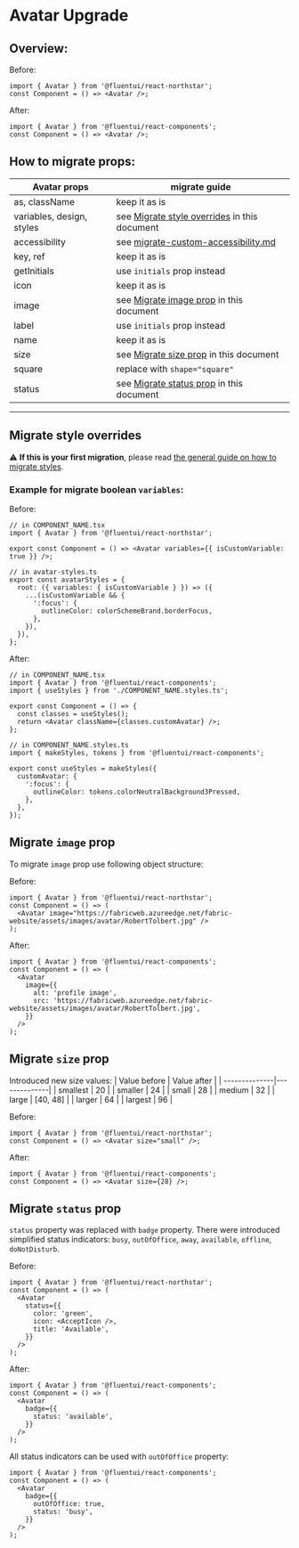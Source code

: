 
<Meta title="Concepts/Upgrading/from v0/Components/Avatar Upgrade" />

# Avatar Upgrade

## Overview:

Before:

```tsx
import { Avatar } from '@fluentui/react-northstar';
const Component = () => <Avatar />;
```

After:

```tsx
import { Avatar } from '@fluentui/react-components';
const Component = () => <Avatar />;
```

## How to migrate props:

| Avatar props              | migrate guide                                                                                            |
| ------------------------- | -------------------------------------------------------------------------------------------------------- |
| as, className             | keep it as is                                                                                            |
| variables, design, styles | see [Migrate style overrides](#./Migrate-style-overrides) in this document                               |
| accessibility             | see [migrate-custom-accessibility.md](?path=/docs/concepts-upgrading-from-v0-custom-accessibility--page) |
| key, ref                  | keep it as is                                                                                            |
| getInitials               | use `initials` prop instead                                                                              |
| icon                      | keep it as is                                                                                            |
| image                     | see [Migrate image prop](#./Migrate-`image`-prop) in this document                                       |
| label                     | use `initials` prop instead                                                                              |
| name                      | keep it as is                                                                                            |
| size                      | see [Migrate size prop](#./Migrate-`size`-prop) in this document                                         |
| square                    | replace with `shape="square"`                                                                            |
| status                    | see [Migrate status prop](#./Migrate-`status`-prop) in this document                                     |

---

## Migrate style overrides

⚠️ **If this is your first migration**, please read [the general guide on how to migrate styles](?path=/docs/concepts-upgrading-from-v0-custom-style-overrides--page).

### Example for migrate boolean `variables`:

Before:

```tsx
// in COMPONENT_NAME.tsx
import { Avatar } from '@fluentui/react-northstar';

export const Component = () => <Avatar variables={{ isCustomVariable: true }} />;

// in avatar-styles.ts
export const avatarStyles = {
  root: ({ variables: { isCustomVariable } }) => ({
    ...(isCustomVariable && {
      ':focus': {
        outlineColor: colorSchemeBrand.borderFocus,
      },
    }),
  }),
};
```

After:

```tsx
// in COMPONENT_NAME.tsx
import { Avatar } from '@fluentui/react-components';
import { useStyles } from './COMPONENT_NAME.styles.ts';

export const Component = () => {
  const classes = useStyles();
  return <Avatar className={classes.customAvatar} />;
};

// in COMPONENT_NAME.styles.ts
import { makeStyles, tokens } from '@fluentui/react-components';

export const useStyles = makeStyles({
  customAvatar: {
    ':focus': {
      outlineColor: tokens.colorNeutralBackground3Pressed,
    },
  },
});
```

## Migrate `image` prop

To migrate `image` prop use following object structure:

Before:

```tsx
import { Avatar } from '@fluentui/react-northstar';
const Component = () => (
  <Avatar image="https://fabricweb.azureedge.net/fabric-website/assets/images/avatar/RobertTolbert.jpg" />
);
```

After:

```tsx
import { Avatar } from '@fluentui/react-components';
const Component = () => (
  <Avatar
    image={{
      alt: 'profile image',
      src: 'https://fabricweb.azureedge.net/fabric-website/assets/images/avatar/RobertTolbert.jpg',
    }}
  />
);
```

## Migrate `size` prop

Introduced new size values:
| Value before | Value after |
| --------------|--------------|
| smallest | 20 |
| smaller | 24 |
| small | 28 |
| medium | 32 |
| large | [40, 48] |
| larger | 64 |
| largest | 96 |

Before:

```tsx
import { Avatar } from '@fluentui/react-northstar';
const Component = () => <Avatar size="small" />;
```

After:

```tsx
import { Avatar } from '@fluentui/react-components';
const Component = () => <Avatar size={28} />;
```

## Migrate `status` prop

`status` property was replaced with `badge` property.
There were introduced simplified status indicators:
`busy`, `outOfOffice`, `away`, `available`, `offline`, `doNotDisturb`.

Before:

```tsx
import { Avatar } from '@fluentui/react-northstar';
const Component = () => (
  <Avatar
    status={{
      color: 'green',
      icon: <AcceptIcon />,
      title: 'Available',
    }}
  />
);
```

After:

```tsx
import { Avatar } from '@fluentui/react-components';
const Component = () => (
  <Avatar
    badge={{
      status: 'available',
    }}
  />
);
```

All status indicators can be used with `outOfOffice` property:

```tsx
import { Avatar } from '@fluentui/react-components';
const Component = () => (
  <Avatar
    badge={{
      outOfOffice: true,
      status: 'busy',
    }}
  />
);
```
